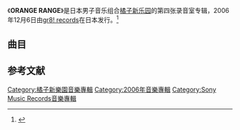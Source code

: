 {{Infobox Album |
| Name           = ORANGE RANGE 
| Type           = [[专辑|专辑]] 
| Artist         = [[橘子新乐园|橘子新乐园]] 
| Cover          = ORANGE RANGE Cover.jpg
| Released       = 2006年12月6日
| Recorded       =  
| Genre          = [[J-POP|J-POP]] 
| Length         = 74分59秒
| Label          = [[Sony_Music_Records|gr8! records]] 
| Producer       = {{lang|ja|[[シライシ紗トリ|シライシ紗トリ]]}}
| Chart position = *周榜第2位（[[Oricon公信榜|Oricon]]） 
*2006年度年周榜第65位（Oricon）
*登場回数14回（Oricon）
|
| Reviews        =  
| Certification  =  
| Last album     = [[Squeezed|Squeezed]]<br />（2006年）
| This album     = '''ORANGE RANGE'''<br />（2006年）
| Next album     = [[ORANGE_RANGE_(精选辑)|ORANGE<br/>RANGE]]<br/>（2007年） 
}}

《'''ORANGE RANGE'''》是日本男子音乐组合[[橘子新乐园|橘子新乐园]]的第四张录音室专辑，2006年12月6日由[[Sony_Music_Records|gr8! records]]在日本发行。<ref>{{cite web|title=ORANGE RANGE|url=http://orangerange.com/discography/?type=2|publisher=ORANGE RANGE OFFICIAL WEB SITE|language=ja|accessdate=2012-07-11|archive-date=2012-08-08|archive-url=https://web.archive.org/web/20120808084718/http://orangerange.com/discography/?type=2|dead-url=no}}</ref>

== 曲目 ==
{{Track listing
| headline =CD
| title1 = {{lang|ja|MIRACLE}}
| length1 = 4:18
| title2 = {{lang|ja|[[チャンピオーネ|チャンピオーネ]]}}
| length2 = 4:47
| title3 = {{lang|ja|DANCE2 feat.ソイソース}} 
| length3 = 2:50
| title4 = {{lang|ja|FAT}}
| length4 = 3:34
| title5 = {{lang|ja|BEAUTIFUL DAY}}
| length5 = 4:30
| title6 = {{lang|ja|風林火山}}
| length6 = 3:02
| title7 = {{lang|ja|Everysing}}
| length7 = 4:09
| title8 = {{lang|ja|Walk on}}
| length8 = 4:06
| title9 = {{lang|ja|So Little Time}} 
| note9 = {{lang|ja|feat.ペチュニアロックス}}
| length9 = 3:44
| title10 = {{lang|ja|FIRE BUN}} 
| note10 ={{lang|ja|feat.GOD MAKING}}
| length10 = 4:23
| title11 = {{lang|ja|UN ROCK STAR}}
| length11 = 3:38
| title12 = {{lang|ja|Hello}}
| length12 = 3:46
| title13 = {{lang|ja|LIGHTS}}
| length13 = 3:55
| title14 = {{lang|ja|Great Escape}}
| length14 = 3:09
| title15 = {{lang|ja|STEP BY STEP}}
| length15 = 5:55
| title16 = {{lang|ja|SAYONARA}}
| length16 = 6:07
| title17 = {{lang|ja|Silent Night}}
| length17 = 7:49
| title18 = {{lang|ja|Miami}}
| note18 = {{lang|ja|Bonus Track}}
| length18 = 1:16
}}
{{Track listing
| headline =首批发行限量版DVD
| collapsed = yes
| title1 = {{lang|ja|チャンピオーネ}}
| title2 = {{lang|ja|Walk on}}
| title3 = {{lang|ja|UN ROCK STAR}}
| title4 = {{lang|ja|SAYONARA}}
| title5 = {{lang|ja|Speacial Digest}}
}}

==参考文献==
{{reflist}}

{{ORANGE RANGE}}

{{日本音樂專輯小作品}}

[[Category:橘子新樂園音樂專輯|Category:橘子新樂園音樂專輯]]
[[Category:2006年音樂專輯|Category:2006年音樂專輯]]
[[Category:Sony_Music_Records音樂專輯|Category:Sony Music Records音樂專輯]]